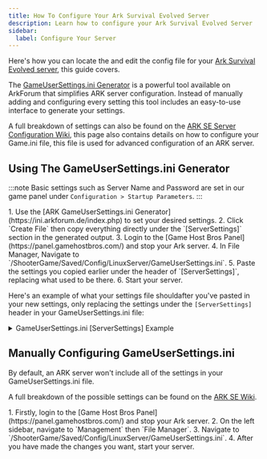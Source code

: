 ```yaml
---
title: How To Configure Your Ark Survival Evolved Server
description: Learn how to configure your Ark Survival Evolved Server 
sidebar:
  label: Configure Your Server
---
```


Here's how you can locate the and edit the config file for your [Ark Survival Evolved server](https://www.gamehostbros.com/ark-survival-evolved-server-hosting/), this guide covers.

The [GameUserSettings.ini Generator](https://ini.arkforum.de/index.php) is a powerful tool available on ArkForum that simplifies ARK server configuration. Instead of manually adding and configuring every setting this tool includes an easy-to-use interface to generate your settings.

A full breakdown of settings can also be found on the [ARK SE Server Configuration Wiki](https://ark.fandom.com/wiki/Server_configuration#GameUserSettings.ini), this page also contains details on how to configure your Game.ini file, this file is used for advanced configuration of an ARK server.

## Using The GameUserSettings.ini Generator

:::note
Basic settings such as Server Name and Password are set in our game panel under `Configuration > Startup Parameters`.
:::

<Steps>
1. Use the [ARK GameUserSettings.ini Generator](https://ini.arkforum.de/index.php) to set your desired settings.
2. Click `Create File` then copy everything directly under the `[ServerSettings]` section in the generated output.
3. Login to the [Game Host Bros Panel](https://panel.gamehostbros.com/) and stop your Ark server.
4. In File Manager, Navigate to `/ShooterGame/Saved/Config/LinuxServer/GameUserSettings.ini`.
5. Paste the settings you copied earlier under the header of `[ServerSettings]`, replacing what used to be there.
6. Start your server.
</Steps>

Here's an example of what your settings file shouldafter you've pasted in your new settings, only replacing the settings under the `[ServerSettings]` header in your GameUserSettings.ini file:

<details>
<summary>GameUserSettings.ini [ServerSettings] Example</summary>

```ini title="GameUserSettings.ini"
[ServerSettings]                      
allowThirdPersonPlayer=0
AllowCaveBuildingPvE=0
alwaysNotifyPlayerJoined=0
alwaysNotifyPlayerLeft=0
bAllowFlyerCarryPvE=0
bDisableStructureDecayPvE=0
DayCycleSpeedScale=1.00000
DayTimeSpeedScale=1.00000
NightTimeSpeedScale=1.00000
DinoCharacterFoodDrainMultiplier=1.00000
DinoCharacterHealthRecoveryMultiplier=1.00000
DinoCharacterStaminaDrainMultiplier=1.00000
DinoCountMultiplier=1.00000
DinoDamageMultiplier=1.00000
DinoResistanceMultiplier=1.00000
globalVoiceChat=0
HarvestAmountMultiplier=1.00000
HarvestHealthMultiplier=1.00000
MaxStructuresInRange=6700
noTributeDownloads=0
PreventDownloadSurvivors=0
PreventDownloadItems=0
PreventDownloadDinos=0
PlayerCharacterFoodDrainMultiplier=1.00000
PlayerCharacterHealthRecoveryMultiplier=1.00000
PlayerCharacterStaminaDrainMultiplier=1.00000
PlayerCharacterWaterDrainMultiplier=1.00000
PlayerDamageMultiplier=1.00000
PlayerResistanceMultiplier=1.00000
proximityChat=0
ResourceNoReplenishRadiusPlayers=1.00000
ResourceNoReplenishRadiusStructures=1.00000
ResourcesRespawnPeriodMultiplier=1.00000
ServerAdminPassword=
ServerCrosshair=0
serverForceNoHud=0
serverHardcore=0
ServerPassword=
serverPVE=0
ShowMapPlayerLocation=0
StructureDamageMultiplier=1.00000
StructureResistanceMultiplier=1.00000
TamedDinoDamageMultiplier=1.00000
TamedDinoResistanceMultiplier=1.00000
TamingSpeedMultiplier=1.00000
XPMultiplier=1.00000
EnablePVPGamma=0
EnablePVEGamma=0
SpectatorPassword=
DifficultyOffset=0.50000
PvEStructureDecayPeriodMultiplier=1.00000
PvEStructureDecayDestructionPeriod=1.00000
Banlist="http://arkdedicated.com/banlist.txt"
PvPStructureDecay=0
DisableDinoDecayPvE=0
PvEDinoDecayPeriodMultiplier=1.00000
AdminLogging=0
MaxTamedDinos=8000
MaxNumbersofPlayersInTribe=2
BattleNumOfTribestoStartGame=2
TimeToCollapseROD=100
BattleAutoStartGameInterval=100
BattleSuddenDeathInterval=300
KickIdlePlayersPeriod=1800
PerPlatformMaxStructuresMultiplier=1.00000
StructureDamageRepairCooldown=180
bForceAllStructureLocking=1
AutoDestroyOldStructuresMultiplier=0.00000
bUseVSync=0
MaxPlatformSaddleStructureLimit=100
bPassiveDefensesDamageRiderlessDinos=1
RCONPort=27020
AutoSavePeriodMinutes=20
RCONServerGameLogBuffer=600
OverrideStructurePlatformPrevention=0
PreventOfflinePvPInterval=60.0
bPvPDinoDecay=1
bPvPStructureDecay=1
DisableImprintDinoBuff=1
AllowAnyoneBabyImprintCuddle=1
EnableExtraStructurePreventionVolumes=1
ShowFloatingDamageText=1
DestroyUnconnectedWaterPipes=0
OverrideOfficialDifficulty=1.0
TheMaxStructuresInRange=10500
MinimumDinoReuploadInterval=0
PvEAllowStructuresAtSupplyDrops=0
NPCNetworkStasisRangeScalePlayerCountStart=70
NPCNetworkStasisRangeScalePlayerCountEnd=120
NPCNetworkStasisRangeScalePercentEnd=0.50
MaxPersonalTamedDinos=500
AutoDestroyDecayedDinos=1
ClampItemSpoilingTimes=0
UseOptimizedHarvestingHealth=1
AllowCrateSpawnsOnTopOfStructures=1
ForceFlyerExplosives=0
PreventOfflinePvP=1
AllowFlyingStaminaRecovery=1
AllowMultipleAttachedC4=1
OxygenSwimSpeedStatMultiplier=1.00
bPvEDisableFriendlyFire=1
ServerAutoForceRespawnWildDinosInterval=86400
DisableWeatherFog=0
RandomSupplyCratePoints=0
CrossARKAllowForeignDinoDownloads=0
PersonalTamedDinosSaddleStructureCost=19
```
</details>

## Manually Configuring GameUserSettings.ini

By default, an ARK server won't include all of the settings in your GameUserSettings.ini file. 

A full breakdown of the possible settings can be found on the [ARK SE Wiki](https://ark.fandom.com/wiki/Server_configuration#GameUserSettings.ini).

<Steps>
1. Firstly, login to the [Game Host Bros Panel](https://panel.gamehostbros.com/) and stop your Ark server.
2. On the left sidebar, navigate to `Management` then `File Manager`.
3. Navigate to `/ShooterGame/Saved/Config/LinuxServer/GameUserSettings.ini`.
4. After you have made the changes you want, start your server. 
</Steps>

